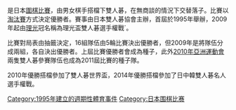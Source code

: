 {{Unreferenced|time=2016-03-26}}

{{nihongo|'''雙人碁選手權戰'''|ペア碁選手権戦}}是日本[[圍棋比賽|圍棋比賽]]，由男女棋手搭檔下雙人碁，在無商談的情況下交替落子。比賽以[[淘汰賽|淘汰賽]]方式決定優勝者。賽事由日本雙人碁協會主辦，首屆於1995年舉辦，2009年起由[[理光|理光]]冠名稱為理光盃雙人碁選手權戰`。

比賽對局表由抽籤決定，16組隊伍由5輪比賽決出優勝者，但2009年是將隊伍分成兩組，各自決出優勝者。上屆比賽優勝者會成為種子，此外[[2010年亞洲運動會圍棋比賽|2010年亞洲運動會]]兩隻雙人碁參賽隊伍也成為2011屆比賽的種子隊。

2010年優勝搭檔參加了雙人碁世界盃，2014年優勝搭檔參加了日中韓雙人碁名人選手權戰。

{{DEFAULTSORT:Pair-igo Senshukensen}}
[[Category:1995年建立的週期性體育事件|Category:1995年建立的週期性體育事件]]
[[Category:日本围棋比赛|Category:日本围棋比赛]]

{{board-stub}}